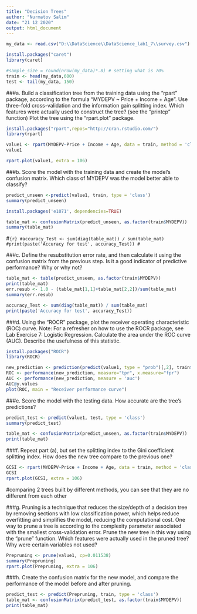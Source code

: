 ---
title: "Decision Trees"
author: "Nurmatov Salim"
date: "21 12 2020"
output: html_document
---


```{r}
my_data <- read.csv("D:\\DataScience\\DataScience_lab1_7\\survey.csv")

```


```{r}
install.packages("caret")
library(caret)
```

```{r}

#sample_size = round(nrow(my_data)*.8) # setting what is 70%
train <- head(my_data,600)
test <- tail(my_data, 150)

```


###a.      Build a classification tree from the training data using the “rpart” package, according to the formula “MYDEPV ~ Price + Income + Age”.  Use three-fold cross-validation and the information gain splitting index.  Which features were actually used to construct the tree?  (see the “printcp” function)  Plot the tree using the “rpart.plot” package.

```{r}
install.packages("rpart",repos="http://cran.rstudio.com/")
library(rpart)
```

```{r}
value1 <- rpart(MYDEPV~Price + Income + Age, data = train, method = 'class')
value1
```


```{r}
rpart.plot(value1, extra = 106)
```



###b.      Score the model with the training data and create the model’s confusion matrix.  Which class of MYDEPV was the model better able to classify?

```{r}
predict_unseen <-predict(value1, train, type = 'class')
summary(predict_unseen)
```

```{r}
install.packages('e1071', dependencies=TRUE)
```

```{r}
table_mat <- confusionMatrix(predict_unseen, as.factor(train$MYDEPV))
summary(table_mat)
```

#```{r}
#accuracy_Test <- sum(diag(table_mat)) / sum(table_mat)
#print(paste('Accuracy for test', accuracy_Test))
#```

###c.       Define the resubstitution error rate, and then calculate it using the confusion matrix from the previous step.  Is it a good indicator of predictive performance?  Why or why not?

```{r}
table_mat <- table(predict_unseen, as.factor(train$MYDEPV))
print(table_mat)
err.resub <- 1.0 - (table_mat[1,1]+table_mat[2,2])/sum(table_mat)
summary(err.resub)
```

```{r}
accuracy_Test <- sum(diag(table_mat)) / sum(table_mat)
print(paste('Accuracy for test', accuracy_Test))
```

###d.      Using the “ROCR” package, plot the receiver operating characteristic (ROC) curve.  Note: For a refresher on how to use the ROCR package, see Lab Exercise 7: Logistic Regression.  Calculate the area under the ROC curve (AUC).  Describe the usefulness of this statistic.

```{r}
install.packages("ROCR")
library(ROCR)
```

```{r}
new_prediction <- prediction(predict(value1, type = "prob")[,2], train$MYDEPV)
ROC <- performance(new_prediction, measure="tpr", x.measure="fpr")
AUC <- performance(new_prediction, measure = 'auc')
AUC@y.values
plot(ROC, main = "Receiver performance curve")
```

###e.      Score the model with the testing data.  How accurate are the tree’s predictions?

```{r}
predict_test <- predict(value1, test, type = 'class')
summary(predict_test)
```

```{r}
table_mat <- confusionMatrix(predict_unseen, as.factor(train$MYDEPV))
print(table_mat)
```

###f.        Repeat part (a), but set the splitting index to the Gini coefficient splitting index.  How does the new tree compare to the previous one? 
```{r}
GCSI <- rpart(MYDEPV~Price + Income + Age, data = train, method = 'class', parms=list(split='gini')) 
GCSI
rpart.plot(GCSI, extra = 106)
```
#comparing 2 trees built by different methods, you can see that they are no different from each other

###g.      Pruning is a technique that reduces the size/depth of a decision tree by removing sections with low classification power, which helps reduce overfitting and simplifies the model, reducing the computational cost.  One way to prune a tree is according to the complexity parameter associated with the smallest cross-validation error.  Prune the new tree in this way using the “prune” function.  Which features were actually used in the pruned tree?  Why were certain variables not used?
```{r}
Prepruning <- prune(value1, cp=0.011538)
summary(Prepruning)
rpart.plot(Prepruning, extra = 106)

```

###h.      Create the confusion matrix for the new model, and compare the performance of the model before and after pruning.

```{r}
predict_test <- predict(Prepruning, train, type = 'class')
table_mat <- confusionMatrix(predict_test, as.factor(train$MYDEPV))
print(table_mat)
```

